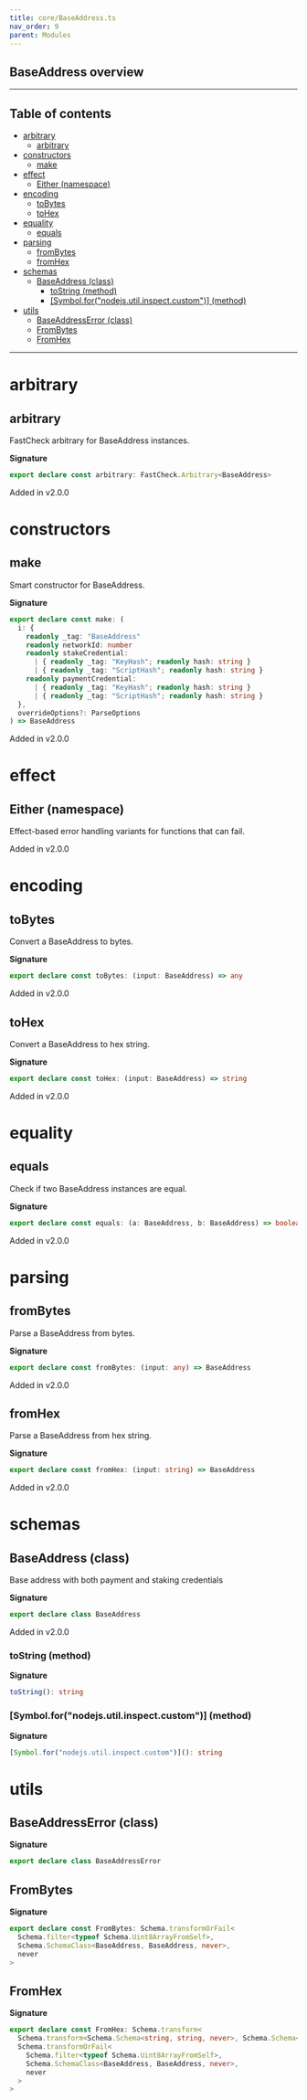 ```yaml
---
title: core/BaseAddress.ts
nav_order: 9
parent: Modules
---
```


## BaseAddress overview

---

<h2 className="text-delta">Table of contents</h2>

- [arbitrary](#arbitrary)
  - [arbitrary](#arbitrary-1)
- [constructors](#constructors)
  - [make](#make)
- [effect](#effect)
  - [Either (namespace)](#either-namespace)
- [encoding](#encoding)
  - [toBytes](#tobytes)
  - [toHex](#tohex)
- [equality](#equality)
  - [equals](#equals)
- [parsing](#parsing)
  - [fromBytes](#frombytes)
  - [fromHex](#fromhex)
- [schemas](#schemas)
  - [BaseAddress (class)](#baseaddress-class)
    - [toString (method)](#tostring-method)
    - [[Symbol.for("nodejs.util.inspect.custom")] (method)](#symbolfornodejsutilinspectcustom-method)
- [utils](#utils)
  - [BaseAddressError (class)](#baseaddresserror-class)
  - [FromBytes](#frombytes-1)
  - [FromHex](#fromhex-1)

---

# arbitrary

## arbitrary

FastCheck arbitrary for BaseAddress instances.

**Signature**

```ts
export declare const arbitrary: FastCheck.Arbitrary<BaseAddress>
```

Added in v2.0.0

# constructors

## make

Smart constructor for BaseAddress.

**Signature**

```ts
export declare const make: (
  i: {
    readonly _tag: "BaseAddress"
    readonly networkId: number
    readonly stakeCredential:
      | { readonly _tag: "KeyHash"; readonly hash: string }
      | { readonly _tag: "ScriptHash"; readonly hash: string }
    readonly paymentCredential:
      | { readonly _tag: "KeyHash"; readonly hash: string }
      | { readonly _tag: "ScriptHash"; readonly hash: string }
  },
  overrideOptions?: ParseOptions
) => BaseAddress
```

Added in v2.0.0

# effect

## Either (namespace)

Effect-based error handling variants for functions that can fail.

Added in v2.0.0

# encoding

## toBytes

Convert a BaseAddress to bytes.

**Signature**

```ts
export declare const toBytes: (input: BaseAddress) => any
```

Added in v2.0.0

## toHex

Convert a BaseAddress to hex string.

**Signature**

```ts
export declare const toHex: (input: BaseAddress) => string
```

Added in v2.0.0

# equality

## equals

Check if two BaseAddress instances are equal.

**Signature**

```ts
export declare const equals: (a: BaseAddress, b: BaseAddress) => boolean
```

Added in v2.0.0

# parsing

## fromBytes

Parse a BaseAddress from bytes.

**Signature**

```ts
export declare const fromBytes: (input: any) => BaseAddress
```

Added in v2.0.0

## fromHex

Parse a BaseAddress from hex string.

**Signature**

```ts
export declare const fromHex: (input: string) => BaseAddress
```

Added in v2.0.0

# schemas

## BaseAddress (class)

Base address with both payment and staking credentials

**Signature**

```ts
export declare class BaseAddress
```

Added in v2.0.0

### toString (method)

**Signature**

```ts
toString(): string
```

### [Symbol.for("nodejs.util.inspect.custom")] (method)

**Signature**

```ts
[Symbol.for("nodejs.util.inspect.custom")](): string
```

# utils

## BaseAddressError (class)

**Signature**

```ts
export declare class BaseAddressError
```

## FromBytes

**Signature**

```ts
export declare const FromBytes: Schema.transformOrFail<
  Schema.filter<typeof Schema.Uint8ArrayFromSelf>,
  Schema.SchemaClass<BaseAddress, BaseAddress, never>,
  never
>
```

## FromHex

**Signature**

```ts
export declare const FromHex: Schema.transform<
  Schema.transform<Schema.Schema<string, string, never>, Schema.Schema<Uint8Array, Uint8Array, never>>,
  Schema.transformOrFail<
    Schema.filter<typeof Schema.Uint8ArrayFromSelf>,
    Schema.SchemaClass<BaseAddress, BaseAddress, never>,
    never
  >
>
```
